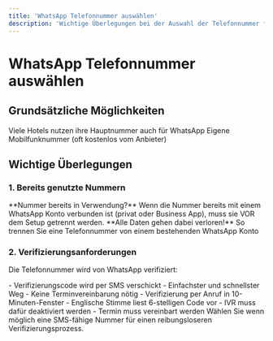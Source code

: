 ```yaml
---
title: 'WhatsApp Telefonnummer auswählen'
description: 'Wichtige Überlegungen bei der Auswahl der Telefonnummer für WhatsApp Business'
---
```


# WhatsApp Telefonnummer auswählen

## Grundsätzliche Möglichkeiten

<CardGroup cols={2}>
  <Card title="Hauptnummer" icon="building">
    Viele Hotels nutzen ihre Hauptnummer auch für WhatsApp
  </Card>
  <Card title="Separate Nummer" icon="mobile">
    Eigene Mobilfunknummer (oft kostenlos vom Anbieter)
  </Card>
</CardGroup>

## Wichtige Überlegungen

### 1. Bereits genutzte Nummern

<Warning>
**Nummer bereits in Verwendung?**
Wenn die Nummer bereits mit einem WhatsApp Konto verbunden ist (privat oder Business App), muss sie VOR dem Setup getrennt werden. **Alle Daten gehen dabei verloren!**
</Warning>

<Card title="Anleitung: Nummer trennen" icon="unlink" href="/de/chat-ai/whatsapp/nummer-trennen">
  So trennen Sie eine Telefonnummer von einem bestehenden WhatsApp Konto
</Card>

### 2. Verifizierungsanforderungen

Die Telefonnummer wird von WhatsApp verifiziert:

<Tabs>
  <Tab title="SMS-fähige Nummer">
    - Verifizierungscode wird per SMS verschickt
    - Einfachster und schnellster Weg
    - Keine Terminvereinbarung nötig
  </Tab>
  <Tab title="Nicht SMS-fähige Nummer">
    - Verifizierung per Anruf in 10-Minuten-Fenster
    - Englische Stimme liest 6-stelligen Code vor
    - IVR muss dafür deaktiviert werden
    - Termin muss vereinbart werden
  </Tab>
</Tabs>

<Tip>
Wählen Sie wenn möglich eine SMS-fähige Nummer für einen reibungsloseren Verifizierungsprozess.
</Tip> 